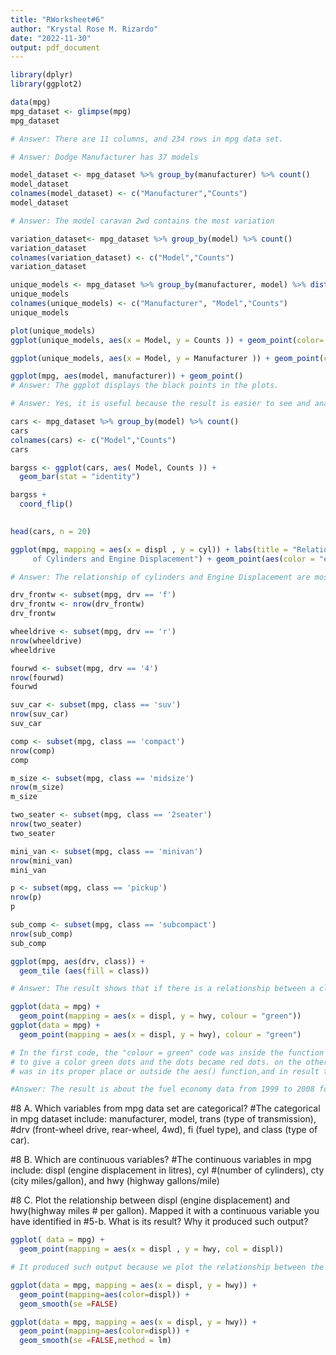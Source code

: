 ---
title: "RWorksheet#6"
author: "Krystal Rose M. Rizardo"
date: "2022-11-30"
output: pdf_document
---

```{r, vector = TRUE}
library(dplyr)
library(ggplot2)
```
```{r 1}
data(mpg)
mpg_dataset <- glimpse(mpg)
mpg_dataset

# Answer: There are 11 columns, and 234 rows in mpg data set.

```

```{r 2}
# Answer: Dodge Manufacturer has 37 models

model_dataset <- mpg_dataset %>% group_by(manufacturer) %>% count()
model_dataset
colnames(model_dataset) <- c("Manufacturer","Counts")
model_dataset
```

```{r 2.1}
# Answer: The model caravan 2wd contains the most variation

variation_dataset<- mpg_dataset %>% group_by(model) %>% count()
variation_dataset
colnames(variation_dataset) <- c("Model","Counts")
variation_dataset
```

```{r 2A}
unique_models <- mpg_dataset %>% group_by(manufacturer, model) %>% distinct() %>% count()
unique_models
colnames(unique_models) <- c("Manufacturer", "Model","Counts")
unique_models
```

```{r 2B}
plot(unique_models)
ggplot(unique_models, aes(x = Model, y = Counts )) + geom_point(color='purple')

```

```{r 3}
ggplot(unique_models, aes(x = Model, y = Manufacturer )) + geom_point(color='blue')
```

```{r 3A}
ggplot(mpg, aes(model, manufacturer)) + geom_point()
# Answer: The ggplot displays the black points in the plots.
```

```{r, 3B}
# Answer: Yes, it is useful because the result is easier to see and analyze.

```


```{r 4}
cars <- mpg_dataset %>% group_by(model) %>% count()
cars
colnames(cars) <- c("Model","Counts")
cars

```

```{r 4A}
bargss <- ggplot(cars, aes( Model, Counts )) +
  geom_bar(stat = "identity")

bargss +
  coord_flip()
           
```

```{r 4B}
head(cars, n = 20)
```

```{r 5}
ggplot(mpg, mapping = aes(x = displ , y = cyl)) + labs(title = "Relationship between No. 
     of Cylinders and Engine Displacement") + geom_point(aes(color = "engine displacement"))

```

```{r 5B}
# Answer: The relationship of cylinders and Engine Displacement are mostly  consistent or stable

```


```{r 6}

drv_frontw <- subset(mpg, drv == 'f')
drv_frontw <- nrow(drv_frontw)
drv_frontw

wheeldrive <- subset(mpg, drv == 'r')
nrow(wheeldrive)
wheeldrive

fourwd <- subset(mpg, drv == '4')
nrow(fourwd)
fourwd

suv_car <- subset(mpg, class == 'suv')
nrow(suv_car)
suv_car

comp <- subset(mpg, class == 'compact')
nrow(comp)
comp

m_size <- subset(mpg, class == 'midsize')
nrow(m_size)
m_size

two_seater <- subset(mpg, class == '2seater')
nrow(two_seater)
two_seater

mini_van <- subset(mpg, class == 'minivan')
nrow(mini_van)
mini_van

p <- subset(mpg, class == 'pickup')
nrow(p)
p

sub_comp <- subset(mpg, class == 'subcompact')
nrow(sub_comp)
sub_comp

```

```{r 6A}
ggplot(mpg, aes(drv, class)) +
  geom_tile (aes(fill = class)) 
```

```{r 6B}
# Answer: The result shows that if there is a relationship between a class and drv, a tile was created.
```


```{r 7}
ggplot(data = mpg) +
  geom_point(mapping = aes(x = displ, y = hwy, colour = "green"))
ggplot(data = mpg) +
  geom_point(mapping = aes(x = displ, y = hwy), colour = "green")

# In the first code, the "colour = green" code was inside the function aes(), so it failed 
# to give a color green dots and the dots became red dots. on the other hand, the second code was executed and 
# was in its proper place or outside the aes() function,and in result the plot was shown accordingly.
```


```{r 8}
#Answer: The result is about the fuel economy data from 1999 to 2008 for 38 popular models of cars
```
#8 A. Which variables from mpg data set are categorical?
#The categorical in mpg dataset include: manufacturer, model, trans (type of transmission), 
#drv (front-wheel drive, rear-wheel, 4wd), fi (fuel type), and class (type of car).

#8 B. Which are continuous variables?
#The continuous variables in mpg include: displ (engine displacement in litres), cyl 
#(number of cylinders), cty (city miles/gallon), and hwy (highway gallons/mile)

#8 C. Plot the relationship between displ (engine displacement) and hwy(highway miles
# per gallon). Mapped it with a continuous variable you have identified in 
#5-b. What is its result? Why it produced such output?
```{r 8C}
ggplot( data = mpg) +
  geom_point(mapping = aes(x = displ , y = hwy, col = displ)) 

```

  
```{r 8.1c}
# It produced such output because we plot the relationship between the displ and hwy and its geom_point color should be mapped in with a continuous variable.
```

```{r 9}
ggplot(data = mpg, mapping = aes(x = displ, y = hwy)) +
  geom_point(mapping=aes(color=displ)) +
  geom_smooth(se =FALSE)
```

```{r 10}
ggplot(data = mpg, mapping = aes(x = displ, y = hwy)) +
  geom_point(mapping=aes(color=displ)) +
  geom_smooth(se =FALSE,method = lm)
```
